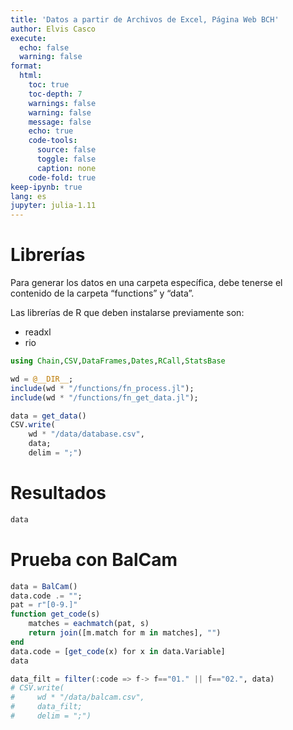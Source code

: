 ```yaml
---
title: 'Datos a partir de Archivos de Excel, Página Web BCH'
author: Elvis Casco
execute:
  echo: false
  warning: false
format: 
  html:
    toc: true
    toc-depth: 7
    warnings: false
    warning: false
    message: false
    echo: true
    code-tools:
      source: false
      toggle: false
      caption: none
    code-fold: true
keep-ipynb: true
lang: es
jupyter: julia-1.11
---
```


# Librerías

Para generar los datos en una carpeta específica, debe tenerse el contenido de la carpeta "functions" y "data".

Las librerías de R que deben instalarse previamente son:

- readxl
- rio


```julia
using Chain,CSV,DataFrames,Dates,RCall,StatsBase

wd = @__DIR__;
include(wd * "/functions/fn_process.jl");
include(wd * "/functions/fn_get_data.jl");
```

```julia
data = get_data()
CSV.write(
    wd * "/data/database.csv",
    data;
    delim = ";")
```

# Resultados

```julia
data
```

# Prueba con BalCam

```julia
data = BalCam()
data.code .= "";
pat = r"[0-9.]"
function get_code(s)
    matches = eachmatch(pat, s)
    return join([m.match for m in matches], "")
end
data.code = [get_code(x) for x in data.Variable]
data
```

```julia
data_filt = filter(:code => f-> f=="01." || f=="02.", data)
# CSV.write(
#     wd * "/data/balcam.csv",
#     data_filt;
#     delim = ";")
```
